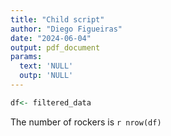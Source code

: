 ```yaml
---
title: "Child script"
author: "Diego Figueiras"
date: "2024-06-04"
output: pdf_document
params: 
  text: 'NULL'
  outp: 'NULL'
---
```


```r
df<- filtered_data

```

The number of rockers is `r nrow(df)`
